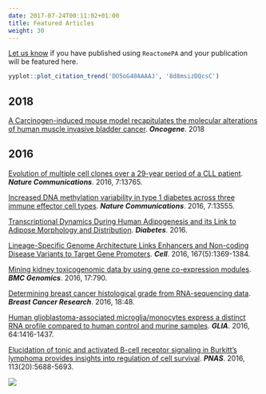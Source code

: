 ```yaml
---
date: 2017-07-24T00:11:02+01:00
title: Featured Articles
weight: 30
---
```



<link rel="stylesheet" href="https://guangchuangyu.github.io/css/font-awesome.min.css">
<link rel="stylesheet" href="https://guangchuangyu.github.io/css/academicons.min.css">


[Let us know](https://github.com/GuangchuangYu/featured_img) if you have published using `ReactomePA` and your publication will be featured here.

```r
yyplot::plot_citation_trend('DO5oG40AAAAJ', '8d8msizDQcsC')
```


## <i class="fa fa-calendar"></i> 2018

[A Carcinogen-induced mouse model recapitulates the molecular alterations of human muscle invasive bladder cancer](http://dx.doi.org/10.1038/s41388-017-0099-6).
**_Oncogene_**. 2018

## <i class="fa fa-calendar"></i> 2016

[Evolution of multiple cell clones over a 29-year period of a CLL patient](http://dx.doi.org/10.1038/ncomms13765). ***Nature Communications***. 2016, 7:13765.

[Increased DNA methylation variability in type 1 diabetes across three immune effector cell types](http://www.nature.com/articles/ncomms13555). ***Nature Communications***. 2016, 7:13555.

[Transcriptional Dynamics During Human Adipogenesis and its Link to Adipose Morphology and Distribution](http://dx.doi.org/10.2337/db16-0631). ***Diabetes***. 2016.

[Lineage-Specific Genome Architecture Links Enhancers and Non-coding Disease Variants to Target Gene Promoters](http://www.sciencedirect.com/science/article/pii/S0092867416313228). ***Cell***. 2016, 167(5):1369-1384.

[Mining kidney toxicogenomic data by using gene co-expression modules](https://bmcgenomics.biomedcentral.com/articles/10.1186/s12864-016-3143-y). ***BMC Genomics***. 2016, 17:790.

[Determining breast cancer histological grade from RNA-sequencing data](http://dx.doi.org/10.1186/s13058-016-0710-8). ***Breast Cancer Research***. 2016, 18:48.

[Human glioblastoma-associated microglia/monocytes express a distinct RNA profile compared to human control and murine samples](http://dx.doi.org/10.1002/glia.23014). __*GLIA*__. 2016, 64:1416-1437.

[Elucidation of tonic and activated B-cell receptor signaling in Burkitt’s lymphoma provides insights into regulation of cell survival](http://dx.doi.org/10.1073/pnas.1601053113). ***PNAS***. 2016, 113(20):5688-5693.

![](https://guangchuangyu.github.io/featured_img/ReactomePA/pnas_F4.large.jpg)

